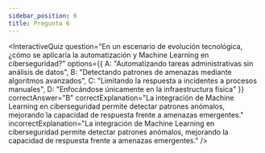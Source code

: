```yaml
---
sidebar_position: 6
title: Pregunta 6
---
```


<InteractiveQuiz 
  question="En un escenario de evolución tecnológica, ¿cómo se aplicaría la automatización y Machine Learning en ciberseguridad?"
  options={{
    A: "Automatizando tareas administrativas sin análisis de datos",
    B: "Detectando patrones de amenazas mediante algoritmos avanzados",
    C: "Limitando la respuesta a incidentes a procesos manuales",
    D: "Enfocándose únicamente en la infraestructura física"
  }}
  correctAnswer="B"
  correctExplanation="La integración de Machine Learning en ciberseguridad permite detectar patrones anómalos, mejorando la capacidad de respuesta frente a amenazas emergentes."
  incorrectExplanation="La integración de Machine Learning en ciberseguridad permite detectar patrones anómalos, mejorando la capacidad de respuesta frente a amenazas emergentes."
/>
